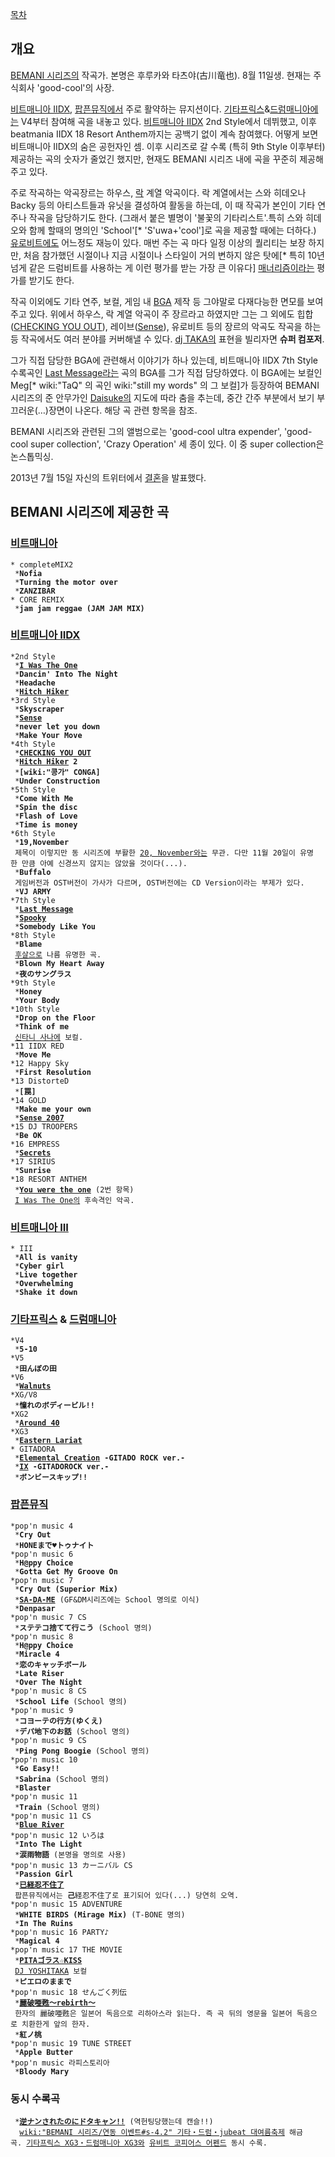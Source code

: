 [[목차]]

== 개요 ==
[[BEMANI 시리즈]]의 작곡가. 본명은 후루카와 타츠야(古川竜也). 8월 11일생. 현재는 주식회사 'good-cool'의 사장.

[[비트매니아 IIDX]], [[팝픈뮤직]]에서 주로 활약하는 뮤지션이다. [[기타프릭스]]&[[드럼매니아]]에는 V4부터 참여해 곡을 내놓고 있다. [[비트매니아 IIDX]] 2nd Style에서 데뷔했고, 이후 beatmania IIDX 18 Resort Anthem까지는 공백기 없이 계속 참여했다. 어떻게 보면 비트매니아 IIDX의 숨은 공헌자인 셈. 이후 시리즈로 갈 수록 (특히 9th Style 이후부터) 제공하는 곡의 숫자가 줄었긴 했지만, 현재도 BEMANI 시리즈 내에 곡을 꾸준히 제공해주고 있다.

주로 작곡하는 악곡장르는 하우스, [[락]] 계열 악곡이다. 락 계열에서는 스와 히데오나 Backy 등의 아티스트들과 유닛을 결성하여 활동을 하는데, 이 때 작곡가 본인이 기타 연주나 작곡을 담당하기도 한다. (그래서 붙은 별명이 '불꽃의 기타리스트'.특히 스와 히데오와 함께 할때의 명의인 'School'[* 'S'uwa+'cool']로 곡을 제공할 때에는 더하다.) [[유로비트]]에도 어느정도 재능이 있다. 매번 주는 곡 마다 일정 이상의 퀄리티는 보장 하지만, 처음 참가했던 시절이나 지금 시절이나 스타일이 거의 변하지 않은 탓에[* 특히 10년 넘게 같은 드럼비트를 사용하는 게 이런 평가를 받는 가장 큰 이유다] [[매너리즘]]이라는 평가를 받기도 한다.

작곡 이외에도 기타 연주, 보컬, 게임 내 [[BGA]] 제작 등 그야말로 다재다능한 면모를 보여주고 있다. 위에서 하우스, 락 계열 악곡이 주 장르라고 하였지만 그는 그 외에도 힙합([[CHECKING YOU OUT]]), 레이브([[Sense]]), 유로비트 등의 장르의 악곡도 작곡을 하는 등 작곡에서도 여러 분야를 커버해낼 수 있다. [[dj TAKA]]의 표현을 빌리자면 '''슈퍼 컴포저'''. 

그가 직접 담당한 BGA에 관련해서 이야기가 하나 있는데, 비트매니아 IIDX 7th Style 수록곡인 [[Last Message]]라는 곡의 BGA를 그가 직접 담당하였다. 이 BGA에는 보컬인 Meg[* wiki:"TaQ" 의 곡인 wiki:"still my words" 의 그 보컬]가 등장하여 BEMANI 시리즈의 준 안무가인 [[Daisuke]]의 지도에 따라 춤을 추는데, 중간 간주 부분에서 보기 부끄러운(…)장면이 나온다. 해당 곡 관련 항목을 참조.

BEMANI 시리즈와 관련된 그의 앨범으로는 'good-cool ultra expender', 'good-cool super collection', 'Crazy Operation' 세 종이 있다. 이 중 super collection은 논스톱믹싱.

2013년 7월 15일 자신의 트위터에서 [https://twitter.com/goood_coool/status/356844293270409216 결혼]을 발표했다.

== BEMANI 시리즈에 제공한 곡 ==
=== [[비트매니아]] ===
 * completeMIX2
  *'''Nofia'''
  *'''Turning the motor over'''
  *'''ZANZIBAR'''
 * CORE REMIX
  *'''jam jam reggae (JAM JAM MIX)'''
=== [[비트매니아 IIDX]] ===
 *2nd Style
  *'''[[I Was The One]]'''
  *'''Dancin' Into The Night'''
  *'''Headache'''
  *'''[[Hitch Hiker]]'''
 *3rd Style
  *'''Skyscraper'''
  *'''[[Sense]]'''
  *'''never let you down'''
  *'''Make Your Move'''
 *4th Style
  *'''[[CHECKING YOU OUT]]'''
  *'''[[Hitch Hiker]] 2'''
  *'''[wiki:"콩가" CONGA]'''
  *'''Under Construction'''
 *5th Style
  *'''Come With Me'''
  *'''Spin the disc'''
  *'''Flash of Love'''
  *'''Time is money'''
 *6th Style
  *'''19,November'''
  제목이 이렇지만 동 시리즈에 부활한 [[20, November]]와는 무관. 다만 11월 20일이 유명한 만큼 아예 신경쓰지 않지는 않았을 것이다(...).
  *'''Buffalo'''
  게임버전과 OST버전이 가사가 다르며, OST버전에는 CD Version이라는 부제가 있다.
  *'''VJ ARMY'''
 *7th Style
  *'''[[Last Message]]'''
  *'''[[Spooky]]'''
  *'''Somebody Like You'''
 *8th Style
  *'''Blame'''
  [[후살]]으로 나름 유명한 곡.
  *'''Blown My Heart Away'''
  *'''夜のサングラス'''
 *9th Style
  *'''Honey'''
  *'''Your Body'''
 *10th Style
  *'''Drop on the Floor'''
  *'''Think of me'''
  [[신타니 사나에]] 보컬.
 *11 IIDX RED
  *'''Move Me'''
 *12 Happy Sky
  *'''First Resolution'''
 *13 DistorteD
  *'''[罠]'''
 *14 GOLD
  *'''Make me your own'''
  *'''[[Sense 2007]]'''
 *15 DJ TROOPERS
  *'''Be OK'''
 *16 EMPRESS
  *'''[[Secrets]]'''
 *17 SIRIUS
  *'''Sunrise'''
 *18 RESORT ANTHEM
  *'''[[You were the one]]''' (2번 항목)
  [[I Was The One]]의 후속격인 악곡.
=== [[비트매니아 III]] ===
 * III
  *'''All is vanity'''
  *'''Cyber girl'''
  *'''Live together'''
  *'''Overwhelming'''
  *'''Shake it down'''
=== [[기타프릭스]] & [[드럼매니아]] ===
 *V4
  *'''5-10'''
 *V5
  *'''田んぼの田'''
 *V6
  *'''[[Walnuts]]'''
 *XG/V8
  *'''憧れのボディービル!!'''
 *XG2
  *'''[[Around 40]]'''
 *XG3
  *'''[[Eastern Lariat]]'''
 * GITADORA
  *'''[[Elemental Creation]] -GITADO ROCK ver.-'''
  *'''[[IX]] -GITADOROCK ver.-'''
  *'''ボンビースキップ!!'''
=== [[팝픈뮤직]] ===
 *pop'n music 4
  *'''Cry Out'''
  *'''HONEまで♥トゥナイト'''
 *pop'n music 6
  *'''H@ppy Choice '''
  *'''Gotta Get My Groove On'''
 *pop'n music 7
  *'''Cry Out (Superior Mix)'''
  *'''[[SA-DA-ME]]''' (GF&DM시리즈에는 School 명의로 이식)
  *'''Denpasar'''
 *pop'n music 7 CS
  *'''ステテコ捨てて行こう''' (School 명의)
 *pop'n music 8
  *'''H@ppy Choice'''
  *'''Miracle 4'''
  *'''恋のキャッチボール'''
  *'''Late Riser'''
  *'''Over The Night'''
 *pop'n music 8 CS
  *'''School Life''' (School 명의)
 *pop'n music 9
  *'''コヨーテの行方(ゆくえ)'''
  *'''デパ地下のお話''' (School 명의)
 *pop'n music 9 CS
  *'''Ping Pong Boogie''' (School 명의)
 *pop'n music 10
  *'''Go Easy!!'''
  *'''Sabrina''' (School 명의)
  *'''Blaster'''
 *pop'n music 11
  *'''Train''' (School 명의)
 *pop'n music 11 CS
  *'''[[Blue River]]'''
 *pop'n music 12 いろは
  *'''Into The Light'''
  *'''涙雨物語''' (본명을 명의로 사용)
 *pop'n music 13 カーニバル CS
  *'''Passion Girl'''
  *'''[[已経忍不住了]]'''
  팝픈뮤직에서는 '''己'''経忍不住了로 표기되어 있다(...) 당연히 오역.
 *pop'n music 15 ADVENTURE
  *'''WHITE BIRDS (Mirage Mix)''' (T-BONE 명의)
  *'''In The Ruins'''
 *pop'n music 16 PARTY♪
  *'''Magical 4'''
 *pop'n music 17 THE MOVIE
  *'''[[PITAゴラス☆KISS]]'''
  [[DJ YOSHITAKA]] 보컬
  *'''ピエロのままで'''
 *pop'n music 18 せんごく列伝
  *'''[[Rebirth|麗破唖甦～rebirth～]]'''
  한자의 麗破唖甦은 일본어 독음으로 리하아스라 읽는다. 즉 곡 뒤의 영문을 일본어 독음으로 치환한게 앞의 한자.
  *'''紅ノ桃'''
 *pop'n music 19 TUNE STREET 
  *''' Apple Butter'''
 *pop'n music 라피스토리아
  *''' Bloody Mary'''
=== 동시 수록곡 ===
  *'''[[逆ナンされたのにドタキャン!!]]''' (역헌팅당했는데 캔슬!!)
   [[wiki:"BEMANI 시리즈/연동 이벤트#s-4.2" 기타・드럼・jubeat 대여름축제]] 해금곡. [[기타프릭스 XG3・드럼매니아 XG3]]와 [[유비트 코피어스 어펜드]] 동시 수록.
